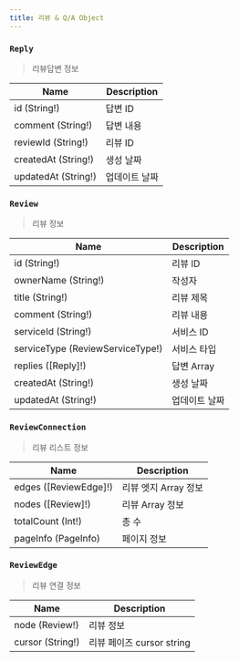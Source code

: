 ```yaml
---
title: 리뷰 & Q/A Object
---
```



### `Reply`
> 리뷰답변 정보

| Name | Description |
| -------- | -------- | 
| id (String!)  | 답변 ID  | 
| comment (String!) | 답변 내용
| reviewId (String!) | 리뷰 ID
| createdAt (String!) | 생성 날짜 
| updatedAt (String!) | 업데이트 날짜


### `Review`
> 리뷰 정보

| Name | Description |
| -------- | -------- | 
| id (String!)  | 리뷰 ID  | 
| ownerName (String!) | 작성자 
| title (String!) | 리뷰 제목 
| comment (String!) | 리뷰 내용
| serviceId (String!) | 서비스 ID
| serviceType  (<Link to="/enum/review/#ReviewServiceType">ReviewServiceType!</Link>) | 서비스 타입
| replies (<Link to="/object/review/#Reply">[Reply]!</Link>) | 답변 Array
| createdAt (String!) | 생성 날짜 
| updatedAt (String!) | 업데이트 날짜

### `ReviewConnection`
> 리뷰 리스트 정보

| Name | Description |
| -------- | -------- | 
| edges (<Link to="/object/review/#Review">[ReviewEdge]!</Link>)  | 리뷰 엣지 Array 정보 
| nodes (<Link to="/object/review/#Review">[Review]!</Link>)  | 리뷰 Array 정보 
| totalCount (Int!) | 총 수 
| pageInfo (<Link to="/object/pageInfo/#PageInfo">PageInfo</Link>)  | 페이지 정보  


### `ReviewEdge`
> 리뷰 연결 정보

| Name | Description |
| -------- | -------- | 
| node (<Link to="/object/review/#Review">Review!</Link>)  | 리뷰 정보
| cursor (String!) | 리뷰 페이즈 cursor string